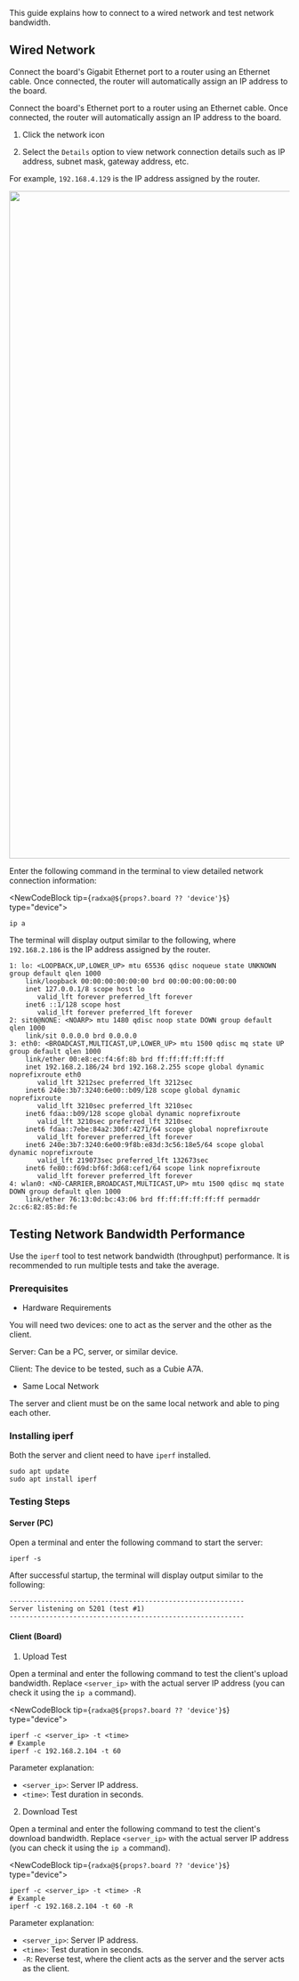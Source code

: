 
This guide explains how to connect to a wired network and test network bandwidth.

## Wired Network

Connect the board's Gigabit Ethernet port to a router using an Ethernet cable. Once connected, the router will automatically assign an IP address to the board.

<Tabs queryString="web-mode">

<TabItem value="Graphical Interface">

Connect the board's Ethernet port to a router using an Ethernet cable. Once connected, the router will automatically assign an IP address to the board.

1. Click the network icon

2. Select the `Details` option to view network connection details such as IP address, subnet mask, gateway address, etc.

For example, `192.168.4.129` is the IP address assigned by the router.

<Image
  src="/en/img/common/radxa-os/system-config/network-wired-#debian_version#-detail.webp"
  debian_version={props.debian_version}
  fallback={props.debian_version}
  width="1200"
/>

</TabItem>

<TabItem value="Command Line">

Enter the following command in the terminal to view detailed network connection information:

<NewCodeBlock tip={`radxa@${props?.board ?? 'device'}$`} type="device">

```
ip a
```

</NewCodeBlock>

The terminal will display output similar to the following, where `192.168.2.186` is the IP address assigned by the router.

```
1: lo: <LOOPBACK,UP,LOWER_UP> mtu 65536 qdisc noqueue state UNKNOWN group default qlen 1000
    link/loopback 00:00:00:00:00:00 brd 00:00:00:00:00:00
    inet 127.0.0.1/8 scope host lo
       valid_lft forever preferred_lft forever
    inet6 ::1/128 scope host
       valid_lft forever preferred_lft forever
2: sit0@NONE: <NOARP> mtu 1480 qdisc noop state DOWN group default qlen 1000
    link/sit 0.0.0.0 brd 0.0.0.0
3: eth0: <BROADCAST,MULTICAST,UP,LOWER_UP> mtu 1500 qdisc mq state UP group default qlen 1000
    link/ether 00:e8:ec:f4:6f:8b brd ff:ff:ff:ff:ff:ff
    inet 192.168.2.186/24 brd 192.168.2.255 scope global dynamic noprefixroute eth0
       valid_lft 3212sec preferred_lft 3212sec
    inet6 240e:3b7:3240:6e00::b09/128 scope global dynamic noprefixroute
       valid_lft 3210sec preferred_lft 3210sec
    inet6 fdaa::b09/128 scope global dynamic noprefixroute
       valid_lft 3210sec preferred_lft 3210sec
    inet6 fdaa::7ebe:84a2:306f:4271/64 scope global noprefixroute
       valid_lft forever preferred_lft forever
    inet6 240e:3b7:3240:6e00:9f8b:e83d:3c56:18e5/64 scope global dynamic noprefixroute
       valid_lft 219073sec preferred_lft 132673sec
    inet6 fe80::f69d:bf6f:3d68:cef1/64 scope link noprefixroute
       valid_lft forever preferred_lft forever
4: wlan0: <NO-CARRIER,BROADCAST,MULTICAST,UP> mtu 1500 qdisc mq state DOWN group default qlen 1000
    link/ether 76:13:0d:bc:43:06 brd ff:ff:ff:ff:ff:ff permaddr 2c:c6:82:85:8d:fe
```

</TabItem>

</Tabs>

## Testing Network Bandwidth Performance

Use the `iperf` tool to test network bandwidth (throughput) performance. It is recommended to run multiple tests and take the average.

### Prerequisites

- Hardware Requirements

You will need two devices: one to act as the server and the other as the client.

Server: Can be a PC, server, or similar device.

Client: The device to be tested, such as a Cubie A7A.

- Same Local Network

The server and client must be on the same local network and able to ping each other.

### Installing iperf

Both the server and client need to have `iperf` installed.

<NewCodeBlock tip="radxa@device & Linux@host$" type="device">

```
sudo apt update
sudo apt install iperf
```

</NewCodeBlock>

### Testing Steps

#### Server (PC)

Open a terminal and enter the following command to start the server:

<NewCodeBlock tip="Linux@host$" type="host">

```
iperf -s
```

</NewCodeBlock>

After successful startup, the terminal will display output similar to the following:

```
-----------------------------------------------------------
Server listening on 5201 (test #1)
-----------------------------------------------------------
```

#### Client (Board)

1. Upload Test

Open a terminal and enter the following command to test the client's upload bandwidth. Replace `<server_ip>` with the actual server IP address (you can check it using the `ip a` command).

<NewCodeBlock tip={`radxa@${props?.board ?? 'device'}$`} type="device">

```
iperf -c <server_ip> -t <time>
# Example
iperf -c 192.168.2.104 -t 60
```

</NewCodeBlock>

Parameter explanation:

- `<server_ip>`: Server IP address.
- `<time>`: Test duration in seconds.

2. Download Test

Open a terminal and enter the following command to test the client's download bandwidth. Replace `<server_ip>` with the actual server IP address (you can check it using the `ip a` command).

<NewCodeBlock tip={`radxa@${props?.board ?? 'device'}$`} type="device">

```
iperf -c <server_ip> -t <time> -R
# Example
iperf -c 192.168.2.104 -t 60 -R
```

</NewCodeBlock>

Parameter explanation:

- `<server_ip>`: Server IP address.
- `<time>`: Test duration in seconds.
- `-R`: Reverse test, where the client acts as the server and the server acts as the client.
